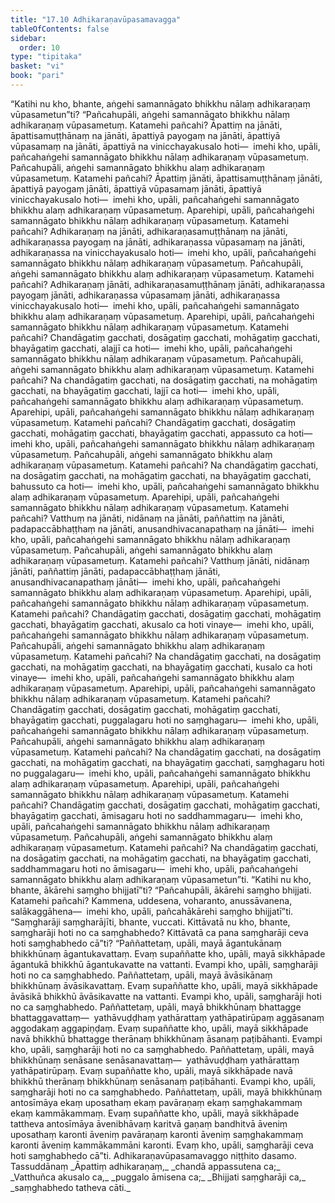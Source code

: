 ```yaml
---
title: "17.10 Adhikaraṇavūpasamavagga"
tableOfContents: false
sidebar:
  order: 10
type: "tipitaka"
basket: "vi"
book: "pari"
---
```



<DynamicBreadcrumb />

<Division number="457" book="pari" e="ch" v="5" p="346">

<Paragraph number="2124" book="pari">
“Katihi nu kho, bhante, aṅgehi samannāgato bhikkhu nālaṃ adhikaraṇaṃ vūpasametun”ti?
</Paragraph>

<Paragraph number="2125" book="pari">
“Pañcahupāli, aṅgehi samannāgato bhikkhu nālaṃ adhikaraṇaṃ vūpasametuṃ. Katamehi pañcahi? Āpattiṃ na jānāti, āpattisamuṭṭhānaṃ na jānāti, āpattiyā payogaṃ na jānāti, āpattiyā vūpasamaṃ na jānāti, āpattiyā na vinicchayakusalo hoti—  imehi kho, upāli, pañcahaṅgehi samannāgato bhikkhu nālaṃ adhikaraṇaṃ vūpasametuṃ. Pañcahupāli, aṅgehi samannāgato bhikkhu alaṃ adhikaraṇaṃ vūpasametuṃ. Katamehi pañcahi? Āpattiṃ jānāti, āpattisamuṭṭhānaṃ jānāti, āpattiyā payogaṃ jānāti, āpattiyā vūpasamaṃ jānāti, āpattiyā vinicchayakusalo hoti—  imehi kho, upāli, pañcahaṅgehi samannāgato bhikkhu alaṃ adhikaraṇaṃ vūpasametuṃ.
</Paragraph>

<Paragraph number="2126" book="pari">
Aparehipi, upāli, pañcahaṅgehi samannāgato bhikkhu nālaṃ adhikaraṇaṃ vūpasametuṃ. Katamehi pañcahi? Adhikaraṇaṃ na jānāti, adhikaraṇasamuṭṭhānaṃ na jānāti, adhikaraṇassa payogaṃ na jānāti, adhikaraṇassa vūpasamaṃ na jānāti, adhikaraṇassa na vinicchayakusalo hoti—  imehi kho, upāli, pañcahaṅgehi samannāgato bhikkhu nālaṃ adhikaraṇaṃ vūpasametuṃ.
</Paragraph>

<Paragraph number="2127" book="pari">
Pañcahupāli, aṅgehi samannāgato bhikkhu alaṃ adhikaraṇaṃ vūpasametuṃ. Katamehi pañcahi? Adhikaraṇaṃ jānāti, adhikaraṇasamuṭṭhānaṃ jānāti, adhikaraṇassa payogaṃ jānāti, adhikaraṇassa vūpasamaṃ jānāti, adhikaraṇassa vinicchayakusalo hoti—  imehi kho, upāli, pañcahaṅgehi samannāgato bhikkhu alaṃ adhikaraṇaṃ vūpasametuṃ.
</Paragraph>

<Paragraph number="2128" book="pari">
Aparehipi, upāli, pañcahaṅgehi samannāgato bhikkhu nālaṃ adhikaraṇaṃ vūpasametuṃ. Katamehi pañcahi? Chandāgatiṃ gacchati, dosāgatiṃ gacchati, mohāgatiṃ gacchati, bhayāgatiṃ gacchati, alajjī ca hoti—  imehi kho, upāli, pañcahaṅgehi samannāgato bhikkhu nālaṃ adhikaraṇaṃ vūpasametuṃ. Pañcahupāli, aṅgehi samannāgato bhikkhu alaṃ adhikaraṇaṃ vūpasametuṃ. Katamehi pañcahi? Na chandāgatiṃ gacchati, na dosāgatiṃ gacchati, na mohāgatiṃ gacchati, na bhayāgatiṃ gacchati, lajjī ca hoti—  imehi kho, upāli, pañcahaṅgehi samannāgato bhikkhu alaṃ adhikaraṇaṃ vūpasametuṃ.
</Paragraph>

<Paragraph number="2129" book="pari">
Aparehipi, upāli, pañcahaṅgehi samannāgato bhikkhu nālaṃ adhikaraṇaṃ vūpasametuṃ. Katamehi pañcahi? Chandāgatiṃ gacchati, dosāgatiṃ gacchati, mohāgatiṃ gacchati, bhayāgatiṃ gacchati, appassuto ca hoti—  imehi kho, upāli, pañcahaṅgehi samannāgato bhikkhu nālaṃ adhikaraṇaṃ vūpasametuṃ. Pañcahupāli, aṅgehi samannāgato bhikkhu alaṃ adhikaraṇaṃ vūpasametuṃ. Katamehi pañcahi? Na chandāgatiṃ gacchati, na dosāgatiṃ gacchati, na mohāgatiṃ gacchati, na bhayāgatiṃ gacchati, bahussuto ca hoti—  imehi kho, upāli, pañcahaṅgehi samannāgato bhikkhu alaṃ adhikaraṇaṃ vūpasametuṃ.
</Paragraph>

<Paragraph number="2130" book="pari">
Aparehipi, upāli, pañcahaṅgehi samannāgato bhikkhu nālaṃ adhikaraṇaṃ vūpasametuṃ. Katamehi pañcahi? Vatthuṃ na jānāti, nidānaṃ na jānāti, paññattiṃ na jānāti, padapaccābhaṭṭhaṃ na jānāti, anusandhivacanapathaṃ na jānāti—  imehi kho, upāli, pañcahaṅgehi samannāgato bhikkhu nālaṃ adhikaraṇaṃ vūpasametuṃ. Pañcahupāli, aṅgehi samannāgato bhikkhu alaṃ adhikaraṇaṃ vūpasametuṃ. Katamehi pañcahi? Vatthuṃ jānāti, nidānaṃ jānāti, paññattiṃ jānāti, padapaccābhaṭṭhaṃ jānāti, anusandhivacanapathaṃ jānāti—  imehi kho, upāli, pañcahaṅgehi samannāgato bhikkhu alaṃ adhikaraṇaṃ vūpasametuṃ.
</Paragraph>

<Paragraph number="2131" book="pari">
Aparehipi, upāli, pañcahaṅgehi samannāgato bhikkhu nālaṃ adhikaraṇaṃ vūpasametuṃ. Katamehi pañcahi? Chandāgatiṃ gacchati, dosāgatiṃ gacchati, mohāgatiṃ gacchati, bhayāgatiṃ gacchati, akusalo ca hoti vinaye—  imehi kho, upāli, pañcahaṅgehi samannāgato bhikkhu nālaṃ adhikaraṇaṃ vūpasametuṃ. Pañcahupāli, aṅgehi samannāgato bhikkhu alaṃ adhikaraṇaṃ vūpasametuṃ. Katamehi pañcahi? Na chandāgatiṃ gacchati, na dosāgatiṃ gacchati, na mohāgatiṃ gacchati, na bhayāgatiṃ gacchati, kusalo ca hoti vinaye—  imehi kho, upāli, pañcahaṅgehi samannāgato bhikkhu alaṃ adhikaraṇaṃ vūpasametuṃ.
</Paragraph>

<Paragraph number="2132" book="pari">
Aparehipi, upāli, pañcahaṅgehi samannāgato bhikkhu nālaṃ adhikaraṇaṃ vūpasametuṃ. Katamehi pañcahi? Chandāgatiṃ gacchati, dosāgatiṃ gacchati, mohāgatiṃ gacchati, bhayāgatiṃ gacchati, puggalagaru hoti no saṃghagaru—  imehi kho, upāli, pañcahaṅgehi samannāgato bhikkhu nālaṃ adhikaraṇaṃ vūpasametuṃ. Pañcahupāli, aṅgehi samannāgato bhikkhu alaṃ adhikaraṇaṃ vūpasametuṃ. Katamehi pañcahi? Na chandāgatiṃ gacchati, na dosāgatiṃ gacchati, na mohāgatiṃ gacchati, na bhayāgatiṃ gacchati, saṃghagaru hoti no puggalagaru—  imehi kho, upāli, pañcahaṅgehi samannāgato bhikkhu alaṃ adhikaraṇaṃ vūpasametuṃ.
</Paragraph>

<Paragraph number="2133" book="pari">
Aparehipi, upāli, pañcahaṅgehi samannāgato bhikkhu nālaṃ adhikaraṇaṃ vūpasametuṃ. Katamehi pañcahi? Chandāgatiṃ gacchati, dosāgatiṃ gacchati, mohāgatiṃ gacchati, bhayāgatiṃ gacchati, āmisagaru hoti no saddhammagaru—  imehi kho, upāli, pañcahaṅgehi samannāgato bhikkhu nālaṃ adhikaraṇaṃ vūpasametuṃ. Pañcahupāli, aṅgehi samannāgato bhikkhu alaṃ adhikaraṇaṃ vūpasametuṃ. Katamehi pañcahi? Na chandāgatiṃ gacchati, na dosāgatiṃ gacchati, na mohāgatiṃ gacchati, na bhayāgatiṃ gacchati, saddhammagaru hoti no āmisagaru—  imehi kho, upāli, pañcahaṅgehi samannāgato bhikkhu alaṃ adhikaraṇaṃ vūpasametun”ti.
</Paragraph>

</Division>
<Division number="458" book="pari" e="ch" v="5" p="349">

<Paragraph number="2134" book="pari">
“Katihi nu kho, bhante, ākārehi saṃgho bhijjatī”ti? “Pañcahupāli, ākārehi saṃgho bhijjati. Katamehi pañcahi? Kammena, uddesena, voharanto, anussāvanena, salākaggāhena—  imehi kho, upāli, pañcahākārehi saṃgho bhijjatī”ti.
</Paragraph>

<Paragraph number="2135" book="pari">
“Saṃgharāji saṃgharājīti, bhante, vuccati. Kittāvatā nu kho, bhante, saṃgharāji hoti no ca saṃghabhedo? Kittāvatā ca pana saṃgharāji ceva hoti saṃghabhedo cā”ti? “Paññattetaṃ, upāli, mayā āgantukānaṃ bhikkhūnaṃ āgantukavattaṃ. Evaṃ supaññatte kho, upāli, mayā sikkhāpade āgantukā bhikkhū āgantukavatte na vattanti. Evampi kho, upāli, saṃgharāji hoti no ca saṃghabhedo. Paññattetaṃ, upāli, mayā āvāsikānaṃ bhikkhūnaṃ āvāsikavattaṃ. Evaṃ supaññatte kho, upāli, mayā sikkhāpade āvāsikā bhikkhū āvāsikavatte na vattanti. Evampi kho, upāli, saṃgharāji hoti no ca saṃghabhedo. Paññattetaṃ, upāli, mayā bhikkhūnaṃ bhattagge bhattaggavattaṃ—  yathāvuḍḍhaṃ yathārattaṃ yathāpatirūpaṃ aggāsanaṃ aggodakaṃ aggapiṇḍaṃ. Evaṃ supaññatte kho, upāli, mayā sikkhāpade navā bhikkhū bhattagge therānaṃ bhikkhūnaṃ āsanaṃ paṭibāhanti. Evampi kho, upāli, saṃgharāji hoti no ca saṃghabhedo. Paññattetaṃ, upāli, mayā bhikkhūnaṃ senāsane senāsanavattaṃ—  yathāvuḍḍhaṃ yathārattaṃ yathāpatirūpaṃ. Evaṃ supaññatte kho, upāli, mayā sikkhāpade navā bhikkhū therānaṃ bhikkhūnaṃ senāsanaṃ paṭibāhanti. Evampi kho, upāli, saṃgharāji hoti no ca saṃghabhedo. Paññattetaṃ, upāli, mayā bhikkhūnaṃ antosīmāya ekaṃ uposathaṃ ekaṃ pavāraṇaṃ ekaṃ saṃghakammaṃ ekaṃ kammākammaṃ. Evaṃ supaññatte kho, upāli, mayā sikkhāpade tattheva antosīmāya āvenibhāvaṃ karitvā gaṇaṃ bandhitvā āveniṃ uposathaṃ karonti āveniṃ pavāraṇaṃ karonti āveniṃ saṃghakammaṃ karonti āveniṃ kammākammāni karonti. Evaṃ kho, upāli, saṃgharāji ceva hoti saṃghabhedo cā”ti.

</Paragraph>
</Division>

<Paragraph number="2136" type="center" book="pari">
Adhikaraṇavūpasamavaggo niṭṭhito dasamo.



</Paragraph>

<Paragraph number="2137" type="center" book="pari">
Tassuddānaṃ


</Paragraph>

<Paragraph number="2138" type="verses" book="pari">
_Āpattiṃ adhikaraṇaṃ,_  
_chandā appassutena ca;_  
_Vatthuñca akusalo ca,_  
_puggalo āmisena ca;_  
_Bhijjati saṃgharāji ca,_  
_saṃghabhedo tatheva cāti._
</Paragraph>